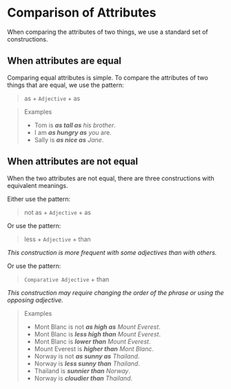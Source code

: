 # Comparison of Attributes

When comparing the attributes of two things, we use a standard set of constructions.

## When attributes are equal

Comparing equal attributes is simple. To compare the attributes of two things that are equal, we use the pattern:

> as + `Adjective` + as

> Examples
>
> - Tom is _**as tall as** his brother_.
> - I am _**as hungry as** you_ are.
> - Sally is _**as nice as** Jane_.

## When attributes are not equal

When the two attributes are not equal, there are three constructions with equivalent meanings.

Either use the pattern:

> not as + `Adjective` + as

Or use the pattern:

> less + `Adjective` + than

_This construction is more frequent with some adjectives than with others._

Or use the pattern:

> `Comparative Adjective` + than

_This construction may require changing the order of the phrase or using the opposing adjective._

> Examples
>
> - Mont Blanc is not _**as high as** Mount Everest_.
> - Mont Blanc is _**less high than** Mount Everest_.
> - Mont Blanc is _**lower than** Mount Everest_.
> - Mount Everest is _**higher than** Mont Blanc_.
> - Norway is not _**as sunny as** Thailand_.
> - Norway is _**less sunny than** Thailand_.
> - Thailand is _**sunnier than** Norway_.
> - Norway is _**cloudier than** Thailand_.
